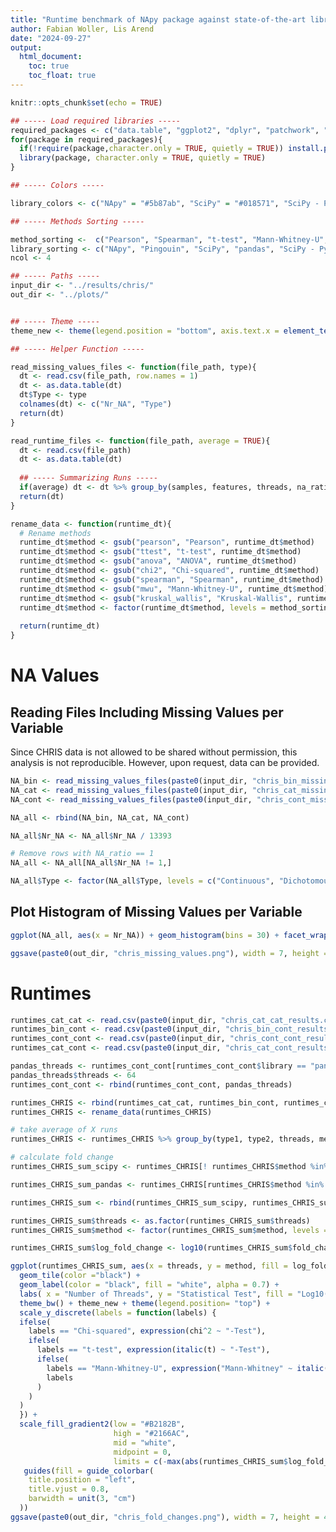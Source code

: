 ```yaml
---
title: "Runtime benchmark of NApy package against state-of-the-art libraries on real-world data (CHRIS)"
author: Fabian Woller, Lis Arend
date: "2024-09-27"
output: 
  html_document:
    toc: true
    toc_float: true
---
```


```r
knitr::opts_chunk$set(echo = TRUE)

## ----- Load required libraries -----
required_packages <- c("data.table", "ggplot2", "dplyr", "patchwork", "RColorBrewer", "patchwork", "ggpubr")
for(package in required_packages){
  if(!require(package,character.only = TRUE, quietly = TRUE)) install.packages(package, dependencies = TRUE, quietly = TRUE)
  library(package, character.only = TRUE, quietly = TRUE)
}

## ----- Colors -----

library_colors <- c("NApy" = "#5b87ab", "SciPy" = "#018571", "SciPy - Python Loop" = "#80CDC1" , "pandas" = "#C01C8B", "Pingouin - Python Loop" = "#B2182B", "Pingouin" = "#F4A582","pandas - Python Loop" = "#F1B6DA", "NApy with Numba" = "#203f58", "NApy with C++" = "#acbed2")

## ----- Methods Sorting -----

method_sorting <-  c("Pearson", "Spearman", "t-test", "Mann-Whitney-U", "ANOVA", "Kruskal-Wallis", "Chi-squared")
library_sorting <- c("NApy", "Pingouin", "SciPy", "pandas", "SciPy - Python Loop", "pandas - Python Loop")
ncol <- 4

## ----- Paths -----
input_dir <- "../results/chris/"
out_dir <- "../plots/"


## ----- Theme -----
theme_new <- theme(legend.position = "bottom", axis.text.x = element_text(size = 12), axis.text.y = element_text(size = 12), axis.title.x = element_text(size = 12), axis.title.y = element_text(size = 12), legend.text = element_text(size = 12), legend.title = element_text(size = 12), strip.text = element_text(size = 12))

## ----- Helper Function -----

read_missing_values_files <- function(file_path, type){
  dt <- read.csv(file_path, row.names = 1)
  dt <- as.data.table(dt)
  dt$Type <- type
  colnames(dt) <- c("Nr_NA", "Type")
  return(dt)
}

read_runtime_files <- function(file_path, average = TRUE){
  dt <- read.csv(file_path)
  dt <- as.data.table(dt)
  
  ## ----- Summarizing Runs -----
  if(average) dt <- dt %>% group_by(samples, features, threads, na_ratio, library, method) %>% summarize(mean_time = mean(time, na.rm = TRUE), sd_time = sd(time, na.rm = TRUE))
  return(dt)
}

rename_data <- function(runtime_dt){
  # Rename methods
  runtime_dt$method <- gsub("pearson", "Pearson", runtime_dt$method)
  runtime_dt$method <- gsub("ttest", "t-test", runtime_dt$method)
  runtime_dt$method <- gsub("anova", "ANOVA", runtime_dt$method)
  runtime_dt$method <- gsub("chi2", "Chi-squared", runtime_dt$method)
  runtime_dt$method <- gsub("spearman", "Spearman", runtime_dt$method)
  runtime_dt$method <- gsub("mwu", "Mann-Whitney-U", runtime_dt$method)
  runtime_dt$method <- gsub("kruskal_wallis", "Kruskal-Wallis", runtime_dt$method)
  runtime_dt$method <- factor(runtime_dt$method, levels = method_sorting)
  
  return(runtime_dt)
}

```

# NA Values

## Reading Files Including Missing Values per Variable

Since CHRIS data is not allowed to be shared without permission, this analysis is not reproducible. However, upon request, data can be provided.

```r
NA_bin <- read_missing_values_files(paste0(input_dir, "chris_bin_missing.csv"), type = "Dichotomous")
NA_cat <- read_missing_values_files(paste0(input_dir, "chris_cat_missing.csv"), type = "Categorical")
NA_cont <- read_missing_values_files(paste0(input_dir, "chris_cont_missing.csv"), type = "Continuous")

NA_all <- rbind(NA_bin, NA_cat, NA_cont)

NA_all$Nr_NA <- NA_all$Nr_NA / 13393

# Remove rows with NA_ratio == 1
NA_all <- NA_all[NA_all$Nr_NA != 1,]

NA_all$Type <- factor(NA_all$Type, levels = c("Continuous", "Dichotomous", "Categorical"))
```

## Plot Histogram of Missing Values per Variable

```r
ggplot(NA_all, aes(x = Nr_NA)) + geom_histogram(bins = 30) + facet_wrap(~Type, scales = "free") + theme_bw() + theme_new + theme(strip.background = element_rect(fill = "white")) + labs(x = "Missing Value Ratio", y = "Number of Features")

ggsave(paste0(out_dir, "chris_missing_values.png"), width = 7, height = 3, dpi = 300)
```

# Runtimes

```r
runtimes_cat_cat <- read.csv(paste0(input_dir, "chris_cat_cat_results.csv"))
runtimes_bin_cont <- read.csv(paste0(input_dir, "chris_bin_cont_results.csv"))
runtimes_cont_cont <- read.csv(paste0(input_dir, "chris_cont_cont_results.csv"))
runtimes_cat_cont <- read.csv(paste0(input_dir, "chris_cat_cont_results.csv"))

pandas_threads <- runtimes_cont_cont[runtimes_cont_cont$library == "pandas",]
pandas_threads$threads <- 64
runtimes_cont_cont <- rbind(runtimes_cont_cont, pandas_threads)

runtimes_CHRIS <- rbind(runtimes_cat_cat, runtimes_bin_cont, runtimes_cont_cont, runtimes_cat_cont)
runtimes_CHRIS <- rename_data(runtimes_CHRIS)

# take average of X runs
runtimes_CHRIS <- runtimes_CHRIS %>% group_by(type1, type2, threads, method, library) %>% summarize(mean_time = mean(time))

# calculate fold change
runtimes_CHRIS_sum_scipy <- runtimes_CHRIS[! runtimes_CHRIS$method %in% c("Pearson", "Spearman"),] %>% group_by(type1, type2, threads, method) %>% reframe(fold_change = mean_time[library == "scipypar"] / mean_time[library == "nanpy"])

runtimes_CHRIS_sum_pandas <- runtimes_CHRIS[runtimes_CHRIS$method %in% c("Pearson", "Spearman"),] %>% group_by(type1, type2, threads, method) %>% reframe(fold_change = mean_time[library == "pandas"] / mean_time[library == "nanpy"])

runtimes_CHRIS_sum <- rbind(runtimes_CHRIS_sum_scipy, runtimes_CHRIS_sum_pandas)

runtimes_CHRIS_sum$threads <- as.factor(runtimes_CHRIS_sum$threads)
runtimes_CHRIS_sum$method <- factor(runtimes_CHRIS_sum$method, levels = rev(method_sorting))

runtimes_CHRIS_sum$log_fold_change <- log10(runtimes_CHRIS_sum$fold_change)

ggplot(runtimes_CHRIS_sum, aes(x = threads, y = method, fill = log_fold_change, label = round(fold_change, 2))) + 
  geom_tile(color ="black") + 
  geom_label(color = "black", fill = "white", alpha = 0.7) + 
  labs( x = "Number of Threads", y = "Statistical Test", fill = "Log10(Runtime Fastest Competitor / Runtime NApy)") +
  theme_bw() + theme_new + theme(legend.position= "top") +
  scale_y_discrete(labels = function(labels) {
  ifelse(
    labels == "Chi-squared", expression(chi^2 ~ "-Test"),
    ifelse(
      labels == "t-test", expression(italic(t) ~ "-Test"),
      ifelse(
        labels == "Mann-Whitney-U", expression("Mann-Whitney" ~ italic(U)),
        labels
      )
    )
  )
  }) +
  scale_fill_gradient2(low = "#B2182B",
                       high = "#2166AC",
                       mid = "white", 
                       midpoint = 0, 
                       limits = c(-max(abs(runtimes_CHRIS_sum$log_fold_change)),max(abs(runtimes_CHRIS_sum$log_fold_change))))+
   guides(fill = guide_colorbar(
    title.position = "left",
    title.vjust = 0.8,
    barwidth = unit(3, "cm")
  ))
ggsave(paste0(out_dir, "chris_fold_changes.png"), width = 7, height = 4, dpi = 300)

```